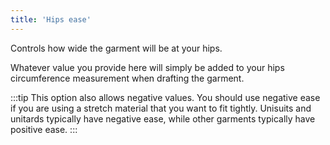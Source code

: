 ```yaml
---
title: 'Hips ease'
---
```


Controls how wide the garment will be at your hips.

Whatever value you provide here will simply be added to your hips circumference
measurement when drafting the garment.

:::tip This option also allows negative values.
You should use negative ease if you are using a stretch material that you want
to fit tightly. Unisuits and unitards typically have negative ease, while other
garments typically have positive ease.
:::

